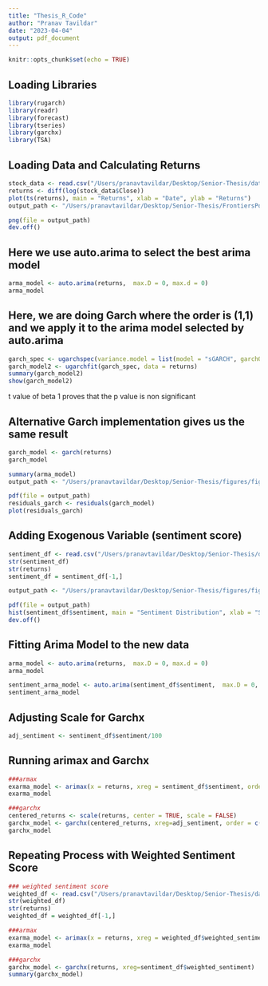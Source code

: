 ```yaml
---
title: "Thesis_R_Code"
author: "Pranav Tavildar"
date: "2023-04-04"
output: pdf_document
---
```


```r
knitr::opts_chunk$set(echo = TRUE)
```

## Loading Libraries

```r
library(rugarch)
library(readr)
library(forecast)
library(tseries)
library(garchx)
library(TSA)
```

## Loading Data and Calculating Returns
```r
stock_data <- read.csv("/Users/pranavtavildar/Desktop/Senior-Thesis/data/CVX_stock_data.csv")
returns <- diff(log(stock_data$Close))
plot(ts(returns), main = "Returns", xlab = "Date", ylab = "Returns")
output_path <- "/Users/pranavtavildar/Desktop/Senior-Thesis/FrontiersPoster/FrontiersPoster_files/poster_files/figures/returnsplot.png"

png(file = output_path)
dev.off()

```

## Here we use auto.arima to select the best arima model
```r
arma_model <- auto.arima(returns,  max.D = 0, max.d = 0)
arma_model
```

## Here, we are doing Garch where the order is (1,1) and we apply it to the arima model selected by auto.arima
```r
garch_spec <- ugarchspec(variance.model = list(model = "sGARCH", garchOrder = c(1,1)), mean.model = list(armaOrder = c(0,0)))
garch_model2 <- ugarchfit(garch_spec, data = returns)
summary(garch_model2)
show(garch_model2)
```

t value of beta 1 proves that the p value is non significant

## Alternative Garch implementation gives us the same result
```r
garch_model <- garch(returns)
garch_model

summary(arma_model)
output_path <- "/Users/pranavtavildar/Desktop/Senior-Thesis/figures/fig4.pdf"

pdf(file = output_path)
residuals_garch <- residuals(garch_model)
plot(residuals_garch)
```

## Adding Exogenous Variable (sentiment score)
```r
sentiment_df <- read.csv("/Users/pranavtavildar/Desktop/Senior-Thesis/data/daily_sentiments.csv", header = TRUE)
str(sentiment_df)
str(returns)
sentiment_df = sentiment_df[-1,]

output_path <- "/Users/pranavtavildar/Desktop/Senior-Thesis/figures/fig3.pdf"

pdf(file = output_path)
hist(sentiment_df$sentiment, main = "Sentiment Distribution", xlab = "Sentiment Score", ylab = "Frequency")
dev.off()

```

## Fitting Arima Model to the new data
```r
arma_model <- auto.arima(returns,  max.D = 0, max.d = 0)
arma_model

sentiment_arma_model <- auto.arima(sentiment_df$sentiment,  max.D = 0, max.d = 0)
sentiment_arma_model
```

## Adjusting Scale for Garchx
```r
adj_sentiment <- sentiment_df$sentiment/100
```

## Running arimax and Garchx
```r
###armax
exarma_model <- arimax(x = returns, xreg = sentiment_df$sentiment, order= c(1,0,1))
exarma_model

###garchx
centered_returns <- scale(returns, center = TRUE, scale = FALSE)
garchx_model <- garchx(centered_returns, xreg=adj_sentiment, order = c(1,1), initial.values = c(coef(garch_model),0))
garchx_model
```

## Repeating Process with Weighted Sentiment Score
```r
### weighted sentiment score 
weighted_df <- read.csv("/Users/pranavtavildar/Desktop/Senior-Thesis/data/weighted_daily_sentiments.csv", header = TRUE)
str(weighted_df)
str(returns)
weighted_df = weighted_df[-1,]

###armax
exarma_model <- arimax(x = returns, xreg = weighted_df$weighted_sentiment)
exarma_model

###garchx
garchx_model <- garchx(returns, xreg=sentiment_df$weighted_sentiment)
summary(garchx_model)
```